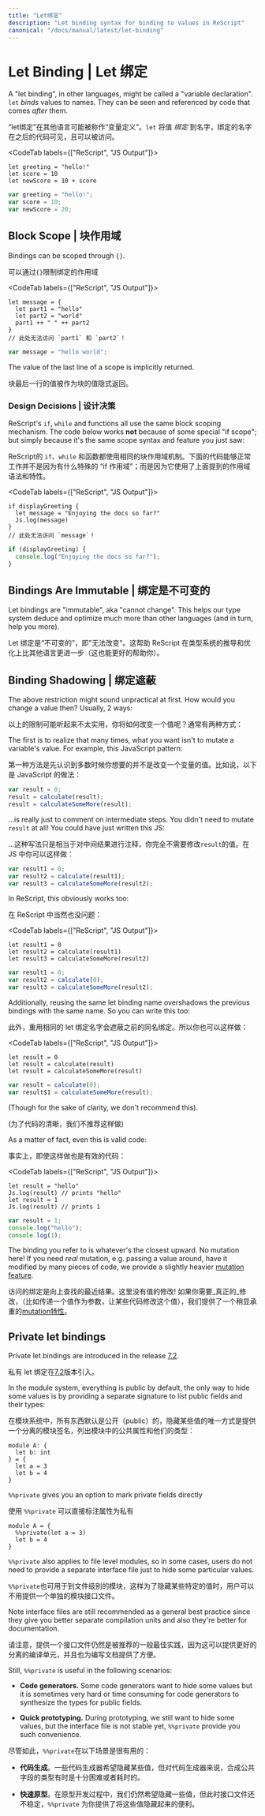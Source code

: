 ```yaml
---
title: "Let绑定"
description: "Let binding syntax for binding to values in ReScript"
canonical: "/docs/manual/latest/let-binding"
---
```


# Let Binding | Let 绑定

A "let binding", in other languages, might be called a "variable declaration". `let` _binds_ values to names. They can be seen and referenced by code that comes _after_ them.

“let绑定”在其他语言可能被称作“变量定义”。`let` 将值 _绑定_ 到名字，绑定的名字在之后的代码可见，且可以被访问。

<CodeTab labels={["ReScript", "JS Output"]}>

```res example
let greeting = "hello!"
let score = 10
let newScore = 10 + score
```
```js
var greeting = "hello!";
var score = 10;
var newScore = 20;
```

</CodeTab>

## Block Scope | 块作用域

Bindings can be scoped through `{}`.

可以通过`{}`限制绑定的作用域

<CodeTab labels={["ReScript", "JS Output"]}>

```res example
let message = {
  let part1 = "hello"
  let part2 = "world"
  part1 ++ " " ++ part2
}
// 此处无法访问 `part1` 和 `part2`！
```
```js
var message = "hello world";
```

</CodeTab>

The value of the last line of a scope is implicitly returned.

块最后一行的值被作为块的值隐式返回。

### Design Decisions | 设计决策

ReScript's `if`, `while` and functions all use the same block scoping mechanism. The code below works **not** because of some special "if scope"; but simply because it's the same scope syntax and feature you just saw:

ReScript的 `if`、`while` 和函数都使用相同的块作用域机制。下面的代码能够正常工作并不是因为有什么特殊的 “if 作用域”；而是因为它使用了上面提到的作用域语法和特性。

<CodeTab labels={["ReScript", "JS Output"]}>

```res
if displayGreeting {
  let message = "Enjoying the docs so far?"
  Js.log(message)
}
// 此处无法访问 `message`！
```
```js
if (displayGreeting) {
  console.log("Enjoying the docs so far?");
}
```

</CodeTab>

## Bindings Are Immutable | 绑定是不可变的

Let bindings are "immutable", aka "cannot change". This helps our type system deduce and optimize much more than other languages (and in turn, help you more).

Let 绑定是“不可变的”，即"无法改变"。这帮助 ReScript 在类型系统的推导和优化上比其他语言更进一步（这也能更好的帮助你）。

## Binding Shadowing | 绑定遮蔽

The above restriction might sound unpractical at first. How would you change a value then? Usually, 2 ways:

以上的限制可能听起来不太实用，你将如何改变一个值呢？通常有两种方式：

The first is to realize that many times, what you want isn't to mutate a variable's value. For example, this JavaScript pattern:

第一种方法是先认识到多数时候你想要的并不是改变一个变量的值。比如说，以下是 JavaScript 的做法：

```js
var result = 0;
result = calculate(result);
result = calculateSomeMore(result);
```

...is really just to comment on intermediate steps. You didn't need to mutate `result` at all! You could have just written this JS:

...这种写法只是相当于对中间结果进行注释，你完全不需要修改`result`的值。在 JS 中你可以这样做：


```js
var result1 = 0;
var result2 = calculate(result1);
var result3 = calculateSomeMore(result2);
```

In ReScript, this obviously works too:

在 ReScript 中当然也没问题：

<CodeTab labels={["ReScript", "JS Output"]}>

```res
let result1 = 0
let result2 = calculate(result1)
let result3 = calculateSomeMore(result2)
```
```js
var result1 = 0;
var result2 = calculate(0);
var result3 = calculateSomeMore(result2);
```

</CodeTab>

Additionally, reusing the same let binding name overshadows the previous bindings with the same name. So you can write this too:

此外，重用相同的 let 绑定名字会遮蔽之前的同名绑定。所以你也可以这样做：

<CodeTab labels={["ReScript", "JS Output"]}>

```res
let result = 0
let result = calculate(result)
let result = calculateSomeMore(result)
```
```js
var result = calculate(0);
var result$1 = calculateSomeMore(result);
```

</CodeTab>

(Though for the sake of clarity, we don't recommend this).

(为了代码的清晰，我们不推荐这样做)

As a matter of fact, even this is valid code:

事实上，即使这样做也是有效的代码：

<CodeTab labels={["ReScript", "JS Output"]}>

```res example
let result = "hello"
Js.log(result) // prints "hello"
let result = 1
Js.log(result) // prints 1
```
```js
var result = 1;
console.log("hello");
console.log(1);
```

</CodeTab>

The binding you refer to is whatever's the closest upward. No mutation here!
If you need _real_ mutation, e.g. passing a value around, have it modified by many pieces of code, we provide a slightly heavier [mutation feature](mutation.md).

访问的绑定是向上查找的最近结果。这里没有值的修改! 如果你需要_真正的_修改，（比如传递一个值作为参数，让某些代码修改这个值），我们提供了一个稍显承重的[mutation特性](mutation.md)。

## Private let bindings

Private let bindings are introduced in the release [7.2](https://rescript-lang.org/blog/bucklescript-release-7-2).

私有 let 绑定在[7.2](https://rescript-lang.org/blog/bucklescript-release-7-2)版本引入。

In the module system, everything is public by default, the only way to hide some values is by providing a separate signature to list public fields and their types:

在模块系统中，所有东西默认是公开（public）的，隐藏某些值的唯一方式是提供一个分离的模块签名，列出模块中的公共属性和他们的类型：

```res
module A: {
  let b: int
} = {
  let a = 3
  let b = 4
}
```

`%%private` gives you an option to mark private fields directly

使用 `%%private` 可以直接标注属性为私有

```res
module A = {
  %%private(let a = 3)
  let b = 4
}
```

`%%private` also applies to file level modules, so in some cases, users do not need to provide a separate interface file just to hide some particular values.

`%%private`也可用于到文件级别的模块，这样为了隐藏某些特定的值时，用户可以不用提供一个单独的模块接口文件。

Note interface files are still recommended as a general best practice since they give you better
separate compilation units and also they're better for documentation.

请注意，提供一个接口文件仍然是被推荐的一般最佳实践，因为这可以提供更好的分离的编译单元，并且也为编写文档提供了方便。

Still, `%%private` is useful in the following scenarios:

- **Code generators.** Some code generators want to hide some values but it is sometimes very hard or time consuming for code generators to synthesize the types for public fields.

- **Quick prototyping.** During prototyping, we still want to hide some values, but the interface file is not stable yet, `%%private` provide you such convenience.

尽管如此，`%%private`在以下场景是很有用的：

- **代码生成**。一些代码生成器希望隐藏某些值，但对代码生成器来说，合成公共字段的类型有时是十分困难或者耗时的。

- **快速原型**。在原型开发过程中，我们仍然希望隐藏一些值，但此时接口文件还不稳定，`%%private` 为你提供了将这些值隐藏起来的便利。
